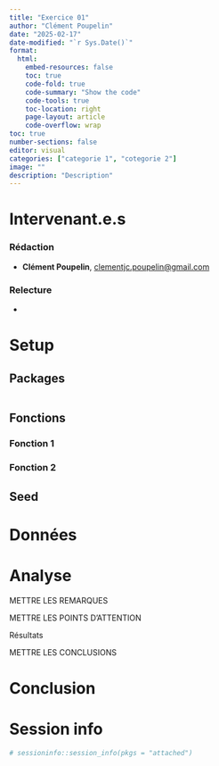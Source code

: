 ```yaml
---
title: "Exercice 01"
author: "Clément Poupelin"
date: "2025-02-17"
date-modified: "`r Sys.Date()`"
format: 
  html:
    embed-resources: false
    toc: true
    code-fold: true
    code-summary: "Show the code"
    code-tools: true
    toc-location: right
    page-layout: article
    code-overflow: wrap
toc: true
number-sections: false
editor: visual
categories: ["categorie 1", "cotegorie 2"]
image: ""
description: "Description"
---
```


# Intervenant.e.s

### Rédaction

-   **Clément Poupelin**, [clementjc.poupelin\@gmail.com](mailto:clementjc.poupelin@gmail.com){.email}\

### Relecture

-   

# Setup

:::: panel-tabset
## Packages

```r

```

## Fonctions

::: panel-tabset
### Fonction 1

### Fonction 2
:::

## Seed
::::

# Données

# Analyse

::: callout-note
METTRE LES REMARQUES
:::

::: callout-warning
METTRE LES POINTS D'ATTENTION
:::

:::: success-header
::: success-icon
:::

Résultats
::::

::: success
METTRE LES CONCLUSIONS
:::

# Conclusion

# Session info

```r
# sessioninfo::session_info(pkgs = "attached")
```
